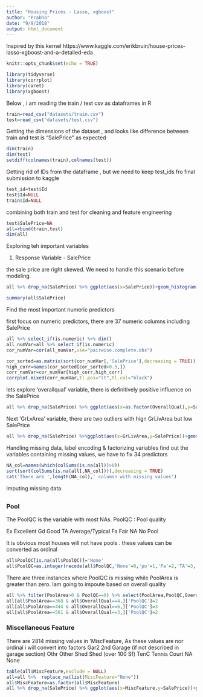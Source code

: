 ```yaml
---
title: "Housing Prices - Lasso, xgboost"
author: "Prabha"
date: "9/9/2018"
output: html_document
---
```


Inspired by this kernel https://www.kaggle.com/erikbruin/house-prices-lasso-xgboost-and-a-detailed-eda

```r
knitr::opts_chunk$set(echo = TRUE)
```


```r
library(tidyverse)
library(corrplot)
library(caret)
library(xgboost)
```


Below , i am reading the train / test csv as dataframes in R

```r
train=read_csv("datasets/train.csv")
test=read_csv("datasets/test.csv")
```

Getting the dimensions of the dataset , and looks like difference between train and test is "SalePrice" as expected

```r
dim(train)
dim(test)
setdiff(colnames(train),colnames(test))
```

Getting rid of IDs from the dataframe , but we need to keep test_ids fro final submission to kaggle
```r
test_id=test$Id
test$Id=NULL
train$Id=NULL
```

combining both train and test for cleaning and feature engineering

```r
test$SalePrice=NA
all=rbind(train,test)
dim(all)
```

Exploring teh important variables

1. Response Variable - SalePrice

the sale price are right skewed. We need to handle this scenario before modeling.
```r
all %>% drop_na(SalePrice) %>% ggplot(aes(x=SalePrice))+geom_histogram(fill="blue",binwidth=10000)
```


```r
summary(all$SalePrice)
```


Find the most important numeric predictors

first focus on numeric predictors, there are 37 numeric columns including SalePrice

```r
all %>% select_if(is.numeric) %>% dim()
all_numVar=all %>% select_if(is.numeric) 
cor_numVar=cor(all_numVar,use="pairwise.complete.obs")
```


```r
cor_sorted=as.matrix(sort(cor_numVar[,'SalePrice'],decreasing = TRUE))
high_corr=names(cor_sorted[cor_sorted>0.5,])
corr_numVar=cor_numVar[high_corr,high_corr]
corrplot.mixed(corr_numVar,tl.pos="lt",tl.col="black")
```


lets explore 'overallqual' variable, there is definitively positive influence on the SalePrice

```r
all %>% drop_na(SalePrice) %>% ggplot(aes(x=as.factor(OverallQual),y=SalePrice))+geom_boxplot(col="blue")
```


Next 'GrLvArea' variable, there are two outliers with hign GrLivArea but low SalePrice
```r
all %>% drop_na(SalePrice) %>%ggplot(aes(x=GrLivArea,y=SalePrice))+geom_point(col='blue')+geom_smooth(method='lm',se=FALSE,col='black')
```

Handling missing data, label  encoding & factorizing variables
find out the variables containing missing values, we have to fix 34 predictors

```r
NA_col=names(which(colSums(is.na(all))>0))
sort(sort(colSums(is.na(all[,NA_col]))),decreasing = TRUE)
cat('There are ',length(NA_col),' columsn with missing values')
```


Imputing missing data

## {.tabset}

### Pool
The PoolQC is the variable with most NAs. 
PoolQC : Pool quality

Ex Excellent
Gd Good
TA Average/Typical
Fa Fair
NA No Pool

It is obvious most houses will not have pools . these values can be converted as ordinal
```r
all$PoolQC[is.na(all$PoolQC)]='None'
all$PoolQC=as.integer(recode(all$PoolQC,'None'=0,'po'=1,'Fa'=2,'TA'=3,'Gd'=4,'Ex'=5))
```

There are three instances where PoolQC is missing while PoolArea is greater than zero. Iam going to impoute based on overall quality
```r
all %>% filter(PoolArea>0 & PoolQC==0) %>% select(PoolArea,PoolQC,OverallQual)
all[all$PoolArea==368 & all$OverallQual==4,]['PoolQC']=2
all[all$PoolArea==444 & all$OverallQual==6,]['PoolQC']=3
all[all$PoolArea==561 & all$OverallQual==3,]['PoolQC']=2
```



### Miscellaneous Feature
There are 2814 missing values in 'MiscFeature, As these values are nor ordinal i will convert into factors
Gar2 2nd Garage (if not described in garage section)
Othr Other
Shed Shed (over 100 Sf)
TenC Tennis Court
NA None

```r
table(all$MiscFeature,exclude = NULL)
all=all %>%  replace_na(list(MiscFeature="None"))
all$MiscFeature=as.factor(all$MiscFeature)
all %>% drop_na(SalePrice) %>% ggplot(aes(x=MiscFeature,y=SalePrice))+geom_bar(stat='summary',fun.y="median",fill='blue')+geom_label(stat="count",aes(label=..count..,y=..count..))
```



